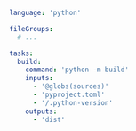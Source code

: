 ```yaml title="<project>/moon.yml" {10}
language: 'python'

fileGroups:
  # ...

tasks:
  build:
    command: 'python -m build'
    inputs:
      - '@globs(sources)'
      - 'pyproject.toml'
      - '/.python-version'
    outputs:
      - 'dist'
```

